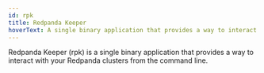 ```yaml
---
id: rpk
title: Redpanda Keeper
hoverText: A single binary application that provides a way to interact with your Redpanda clusters from the command line
---
```


Redpanda Keeper (rpk) is a single binary application that provides a way to interact with your Redpanda clusters from the command line.